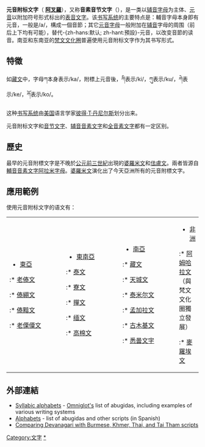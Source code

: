 {{书写系统}}

'''元音附标文字'''（{{sa|अक्षर|mode=DN2S}} {{IAST|akṣara}} '''[[阿叉羅|阿叉羅]]'''），又称'''音素音节文字'''（{{lang-en|abugida, alphasyllabary, alphasyllabary, neosyllabary, pseudo-alphabet}}），是一类以[[辅音字母|辅音字母]]为主体、[[元音|元音]]以附加符号形式标出的[[表音文字|表音文字]]。该[[书写系统|书写系统]]的主要特点是：輔音字母本身即有元音，一般是/a/，構成一個音節；其它[[元音字母|元音字母]]一般附加在[[辅音|辅音]]字母的周围（前后上下均有可能），替代-{zh-hans:默认; zh-hant:預設}-元音，以改变音節的读音。南亚和东南亚的[[梵文文化圈|梵文文化圈]]普遍使用元音附标文字作为其书写形式。

==特徵==
如[[藏文|藏文]]中，字母ཀ本身表示/ka/，附標上元音後，ཀི表示/ki/，ཀུ表示/ku/，ཀེ表示/ke/，ཀོ表示/ko/。

这种[[书写系统|书写系统]]由[[美国|美国]]语言学家[[彼得·T·丹尼尔斯|彼得·T·丹尼尔斯]]划分出来。

元音附标文字和[[音节文字|音节文字]]、[[辅音音素文字|辅音音素文字]]和[[全音素文字|全音素文字]]都有一定区别。

==歷史==
最早的元音附標文字是不晚於[[前3世纪|公元前三世紀]]出現的[[婆羅米文|婆羅米文]]和[[佉盧文|佉盧文]]。兩者皆源自[[輔音音素文字|輔音音素文字]][[阿拉米字母|阿拉米字母]]。[[婆羅米文|婆羅米文]]演化出了今天亞洲所有的元音附標文字。

== 應用範例 ==
使用元音附标文字的语文有：
{|
|valign=top width=150|
* [[東亞|東亞]]
:* [[老傣文|老傣文]]
:* [[傣綳文|傣綳文]]
:* [[傣黯語|傣黯文]]
:* [[老傈僳文|老傈僳文]]
|valign=top width=150|
* [[東南亞|東南亞]]
:* [[泰文|泰文]]
:* [[寮文|寮文]]
:* [[撣文|撣文]]
:* [[缅文|缅文]]
:* [[高棉文|高棉文]]
|valign=top width=150|
*[[南亞|南亞]]
:* [[藏文|藏文]]
:* [[天城文|天城文]]
:* [[泰米尔文|泰米尔文]]
:* [[孟加拉文|孟加拉文]]
:* [[古木基文|古木基文]]
:* [[悉曇文字|悉曇文字]]
|valign=top|
*[[非洲|非洲]]
:* [[阿姆哈拉文|阿姆哈拉文]]（與梵文文化圈獨立發展）
:* [[麥羅埃文|麥羅埃文]]
|}

== 外部連結 ==
* [http://www.omniglot.com/writing/syllabic.htm Syllabic alphabets] {{Wayback|url=http://www.omniglot.com/writing/syllabic.htm |date=20201111225837 }} - [http://www.omniglot.com/ Omniglot's] {{Wayback|url=http://www.omniglot.com/ |date=20140210015916 }} list of abugidas, including examples of various writing systems
* [http://www.proel.org/alfabetos.html Alphabets] {{Wayback|url=http://www.proel.org/alfabetos.html |date=20200526174616 }} - list of abugidas and other scripts (in Spanish)
* [http://alif-shinobi.blogspot.com/2009/05/devanagari-and-its-tai-and-burmese.html Comparing Devanagari with Burmese, Khmer, Thai, and Tai Tham scripts] {{Wayback|url=http://alif-shinobi.blogspot.com/2009/05/devanagari-and-its-tai-and-burmese.html |date=20110708022436 }}

{{Writing systems}}
{{lang-stub}}

[[Category:文字|Category:文字]]
[[Category:元音附標文字|*]]